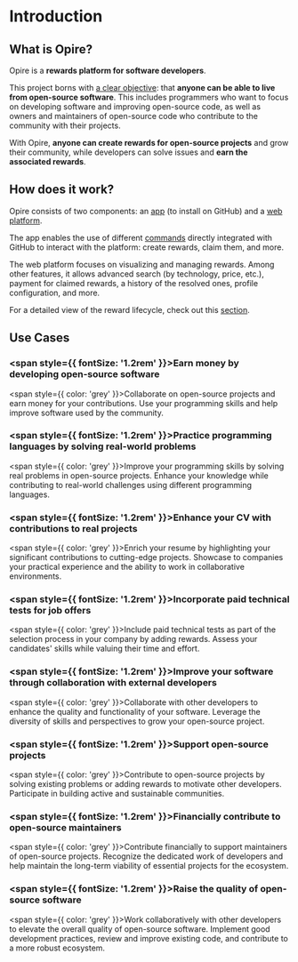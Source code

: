 # Introduction

## What is Opire?

Opire is a **rewards platform for software developers**.

This project borns with <u>a clear objective</u>: that **anyone can be able to live from open-source software**. This includes programmers who want to focus on developing software and improving open-source code, as well as owners and maintainers of open-source code who contribute to the community with their projects.

With Opire, **anyone can create rewards for open-source projects** and grow their community, while developers can solve issues and **earn the associated rewards**.

## How does it work?

Opire consists of two components: an [app](https://docs.opire.dev/overview/installations) (to install on GitHub) and a [web platform](https://app.opire.dev).

The app enables the use of different [commands](https://docs.opire.dev/overview/commands) directly integrated with GitHub to interact with the platform: create rewards, claim them, and more.

The web platform focuses on visualizing and managing rewards. Among other features, it allows advanced search (by technology, price, etc.), payment for claimed rewards, a history of the resolved ones, profile configuration, and more.

For a detailed view of the reward lifecycle, check out this [section](https://docs.opire.dev/rewards/workflow).

## Use Cases

### <span style={{ fontSize: '1.2rem' }}>Earn money by developing open-source software</span>
<span style={{ color: 'grey' }}>Collaborate on open-source projects and earn money for your contributions. Use your programming skills and help improve software used by the community.</span>

### <span style={{ fontSize: '1.2rem' }}>Practice programming languages by solving real-world problems</span>
<span style={{ color: 'grey' }}>Improve your programming skills by solving real problems in open-source projects. Enhance your knowledge while contributing to real-world challenges using different programming languages.</span>

### <span style={{ fontSize: '1.2rem' }}>Enhance your CV with contributions to real projects</span>
<span style={{ color: 'grey' }}>Enrich your resume by highlighting your significant contributions to cutting-edge projects. Showcase to companies your practical experience and the ability to work in collaborative environments.</span>

### <span style={{ fontSize: '1.2rem' }}>Incorporate paid technical tests for job offers</span>
<span style={{ color: 'grey' }}>Include paid technical tests as part of the selection process in your company by adding rewards. Assess your candidates' skills while valuing their time and effort.</span>

### <span style={{ fontSize: '1.2rem' }}>Improve your software through collaboration with external developers</span>
<span style={{ color: 'grey' }}>Collaborate with other developers to enhance the quality and functionality of your software. Leverage the diversity of skills and perspectives to grow your open-source project.</span>

### <span style={{ fontSize: '1.2rem' }}>Support open-source projects</span>
<span style={{ color: 'grey' }}>Contribute to open-source projects by solving existing problems or adding rewards to motivate other developers. Participate in building active and sustainable communities.</span>

### <span style={{ fontSize: '1.2rem' }}>Financially contribute to open-source maintainers</span>
<span style={{ color: 'grey' }}>Contribute financially to support maintainers of open-source projects. Recognize the dedicated work of developers and help maintain the long-term viability of essential projects for the ecosystem.</span>

### <span style={{ fontSize: '1.2rem' }}>Raise the quality of open-source software</span>
<span style={{ color: 'grey' }}>Work collaboratively with other developers to elevate the overall quality of open-source software. Implement good development practices, review and improve existing code, and contribute to a more robust ecosystem.</span>